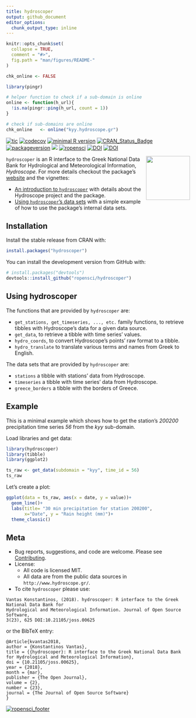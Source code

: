 ```yaml
---
title: hydroscoper
output: github_document
editor_options: 
  chunk_output_type: inline
---
```

<!-- README.md is generated from README.Rmd. Please edit that file -->

```r
knitr::opts_chunk$set(
  collapse = TRUE,
  comment = "#>",
  fig.path = "man/figures/README-"
)

chk_online <- FALSE

library(pingr)

# helper function to check if a sub-domain is online
online <- function(h_url){
  !is.na(pingr::ping(h_url, count = 1))
}

# check if sub-domains are online
chk_online   <- online("kyy.hydroscope.gr")

```
[![tic](https://github.com/ropensci/hydroscoper/workflows/tic/badge.svg?branch=master)](https://github.com/ropensci/hydroscoper/actions)
[![codecov](https://codecov.io/github/ropensci/hydroscoper/branch/master/graphs/badge.svg)](https://codecov.io/gh/ropensci/hydroscoper) 
[![minimal R version](https://img.shields.io/badge/R%3E%3D-3.4-6666ff.svg)](https://cran.r-project.org/)
[![CRAN_Status_Badge](http://www.r-pkg.org/badges/version/hydroscoper)](https://cran.r-project.org/package=hydroscoper)
[![packageversion](https://img.shields.io/badge/Package%20version-1.5.0-orange.svg?style=flat-square)](https://github.com/ropensci/hydroscoper)
[![](https://cranlogs.r-pkg.org/badges/grand-total/hydroscoper)](https://cran.r-project.org/package=hydroscoper)
[![ropensci](https://badges.ropensci.org/185_status.svg)](https://github.com/ropensci/software-review/issues/185)
[![DOI](https://zenodo.org/badge/DOI/10.5281/zenodo.1196540.svg)](https://doi.org/10.5281/zenodo.1196540)
[![DOI](http://joss.theoj.org/papers/10.21105/joss.00625/status.svg)](https://doi.org/10.21105/joss.00625)

<img src="https://github.com/ropensci/hydroscoper/raw/master/man/figures/hydroscoper_hex.png" align = "right" width = 120/>

`hydroscoper` is an R interface to the  Greek National Data Bank for Hydrological and Meteorological Information,
*Hydroscope*. For more details checkout the package's [website](https://docs.ropensci.org/hydroscoper/) and the vignettes:

 * [An introduction to `hydroscoper`](https://docs.ropensci.org/hydroscoper/articles/intro_hydroscoper.html) with details about the Hydroscope project and the package.
 * [Using `hydroscoper`'s data sets](https://docs.ropensci.org/hydroscoper/articles/stations_with_data.html) with a simple example of how to use the package's internal data sets.
 
## Installation

Install the stable release from CRAN with:

```r
install.packages("hydroscoper")
```

You can install the development version from GitHub with:

```r
# install.packages("devtools")
devtools::install_github("ropensci/hydroscoper")
```

## Using hydroscoper

The functions that are provided by `hydroscoper` are:

* `get_stations, get_timeseries, ..., etc.` family functions, to retrieve tibbles with Hydroscope's data for a given data source.
* `get_data`, to retrieve a tibble with time series' values.  
* `hydro_coords`, to convert Hydroscope's points' raw format to a tibble.
* `hydro_translate` to translate various terms and names from Greek to English.

The data sets that are provided by `hydroscoper` are:

* `stations` a tibble with stations' data from Hydroscope.
* `timeseries` a tibble with  time series' data from Hydroscope.
* `greece_borders` a tibble with the borders of Greece.

## Example

This is a minimal example which shows how to get the station's *200200* precipitation time series *56*  from the *kyy* sub-domain.

Load libraries and get data:

```r
library(hydroscoper)
library(tibble)
library(ggplot2)

ts_raw <- get_data(subdomain = "kyy", time_id = 56)
ts_raw
```

Let's create a plot:

```r
ggplot(data = ts_raw, aes(x = date, y = value))+
  geom_line()+
  labs(title= "30 min precipitation for station 200200",
       x="Date", y = "Rain height (mm)")+
  theme_classic()
```

## Meta

* Bug reports, suggestions, and code are welcome. Please see [Contributing](https://github.com/ropensci/hydroscoper/blob/master/CONTRIBUTING.md).
* License:
    + All code is licensed MIT.
    + All data are from the public data sources in `http://www.hydroscope.gr/`.
* To cite `hydroscoper` please use:
```
Vantas Konstantinos, (2018). hydroscoper: R interface to the Greek National Data Bank for
Hydrological and Meteorological Information. Journal of Open Source Software,
3(23), 625 DOI:10.21105/joss.00625
```
or the BibTeX entry:
```
@Article{kvantas2018,
author = {Konstantinos Vantas},
title = {{hydroscoper}: R interface to the Greek National Data Bank for Hydrological and Meteorological Information},
doi = {10.21105/joss.00625},
year = {2018},
month = {mar},
publisher = {The Open Journal},
volume = {2},
number = {23},
journal = {The Journal of Open Source Software}
}
```

[![ropensci_footer](http://ropensci.org/public_images/github_footer.png)](https://ropensci.org)

